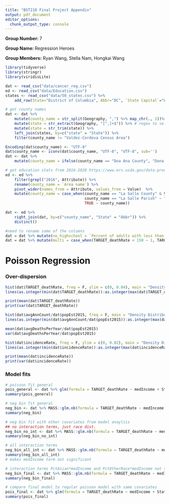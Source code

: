 ```yaml
---
title: "BST210 Final Project Appendix"
output: pdf_document
editor_options: 
  chunk_output_type: console
---
```


**Group Number: **7

**Group Name: **Regression Heroes

**Group Members:** Ryan Wang, Stella Nam, Hongkai Wang

```r
library(tidyverse)
library(stringr)
library(viridisLite) 
```

```r
dat <- read_csv("data/cancer_reg.csv")
ed <- read_csv("data/Education.csv")
states <- read_csv("data/50_states.csv") %>% 
    add_row(State="District of Columbia", Abbr="DC", `State Capital`="Washington", Region="East")
```

```r
# get county names
dat <- dat %>% 
    mutate(county_name = str_split(Geography, ",") %>% map_chr(., 1))%>%
    mutate(state = str_extract(Geography, "[^,]+$")) %>% # regex to select everything after ','
    mutate(state = str_trim(state)) %>%
    left_join(states, by=c("state" = "State")) %>%
    filter(county_name != "Valdez-Cordova Census Area")

Encoding(dat$county_name) <- "UTF-8"
dat$county_name <- iconv(dat$county_name, "UTF-8", "UTF-8", sub='')
dat <- dat %>%
    mutate(county_name = ifelse(county_name == "Doa Ana County", "Dona Ana County", county_name))

# get education stats from 2016-2020 https://www.ers.usda.gov/data-products/county-level-data-sets/download-data/
ed <- ed %>%
    filter(grepl("2016", Attribute)) %>%
    rename(county_name = `Area name`) %>%
    pivot_wider(names_from = Attribute, values_from = Value)  %>%
    mutate(county_name = case_when(county_name == "La Salle County" & State != "TX" ~ "LaSalle County",
                                   county_name == "La Salle Parish" ~ "LaSalle Parish",
                                   TRUE ~ county_name))

dat <- ed %>%
    right_join(dat, by=c("county_name", "State" = "Abbr")) %>%
    distinct()
```

```r
#need to rename some of the columns 
dat = dat %>% mutate(no_highschool = `Percent of adults with less than a high school diploma, 2016-20`, highschool = `Percent of adults with a high school diploma only, 2016-20`, some_college = `Percent of adults completing some college or associate's degree, 2016-20`, college = `Percent of adults with a bachelor's degree or higher 2016-20`)
dat = dat %>% mutate(multi = case_when(TARGET_deathRate < 150 ~ 1, TARGET_deathRate < 200 ~ 2, T ~ 3))

```

# Poisson Regression

### Over-dispersion
```r
hist(dat$TARGET_deathRate, freq = F, ylim = c(0, 0.04), main = "Density Distribution of Lung-Cancer Death Rate", xlab = "County Death Rate", ylab = "Density")
lines(as.integer(min(dat$TARGET_deathRate)):as.integer(max(dat$TARGET_deathRate)), dpois(as.integer(min(dat$TARGET_deathRate)):as.integer(max(dat$TARGET_deathRate)), lambda = mean(dat$TARGET_deathRate)))
```
```r
print(mean(dat$TARGET_deathRate))
print(var(dat$TARGET_deathRate))
```

```r
hist(dat$avgAnnCount/dat$popEst2015, freq = F, main = "Density Distribution of Average Annual Lung-Cancer Incidence Rate Per County", xlab = "Average Incidence Rate per County", ylab = "Density")#, ylim = c(0, 0.04))
lines(as.integer(min(dat$avgAnnCount/dat$popEst2015)):as.integer(max(dat$avgAnnCount/dat$popEst2015)), dpois(as.integer(min(dat$avgAnnCount/dat$popEst2015)):as.integer(max(dat$avgAnnCount/dat$popEst2015)), lambda = mean(dat$avgAnnCount/dat$popEst2015)))
```
```r
mean(dat$avgDeathsPerYear/dat$popEst2015)
var(dat$avgDeathsPerYear/dat$popEst2015)
```

```r
hist(dat$incidenceRate, freq = F, ylim = c(0, 0.02), main = "Density Distribution of Incidence Rate of All Cancers", xlab = "Incidence Rate of All Cancers (age-adjusted)", ylab = "Density")
lines(as.integer(min(dat$incidenceRate)):as.integer(max(dat$incidenceRate)), dpois(as.integer(min(dat$incidenceRate)):as.integer(max(dat$incidenceRate)), lambda = mean(dat$incidenceRate)))
```
```r
print(mean(dat$incidenceRate))
print(var(dat$incidenceRate))
```

### Model fits
```r
# poisson fit general
pois_general <- dat %>% glm(formula = TARGET_deathRate ~ medIncome + State + popEst2015, family=poisson(), data=.)
summary(pois_general)

# neg bin fit general 
neg_bin <- dat %>% MASS::glm.nb(formula = TARGET_deathRate ~ medIncome + State + popEst2015, data=.)
summary(neg_bin)

# neg bin fit with other covariates from model anaylsis
## no interaction terms, just race dist.
neg_bin_no_int <- dat %>% MASS::glm.nb(formula = TARGET_deathRate ~ medIncome + State + popEst2015 + PctWhite + PctAsian + PctOtherRace, data=.)
summary(neg_bin_no_int)

# all interaction terms
neg_bin_all_int <- dat %>% MASS::glm.nb(formula = TARGET_deathRate ~ medIncome + State + popEst2015 + PctWhite + PctAsian + PctOtherRace + PctWhite*medIncome + PctAsian*medIncome + PctOtherRace*medIncome, data=.)
summary(neg_bin_all_int)
# makes medIncome term not significant 

# interaction terms PctAsian*medIncome and PctOtherRace*medIncome not significant: final model
neg_bin_final <- dat %>% MASS::glm.nb(formula = TARGET_deathRate ~ medIncome + State + popEst2015 + PctWhite + PctAsian + PctOtherRace + PctWhite*medIncome, data=.)
summary(neg_bin_final)

# compare final model to regular poisson model with same covariates
pois_final <- dat %>% glm(formula = TARGET_deathRate ~ medIncome + State + popEst2015 + PctWhite + PctAsian + PctOtherRace + PctWhite*medIncome, family=poisson(), data=.)
summary(pois_final)
```

